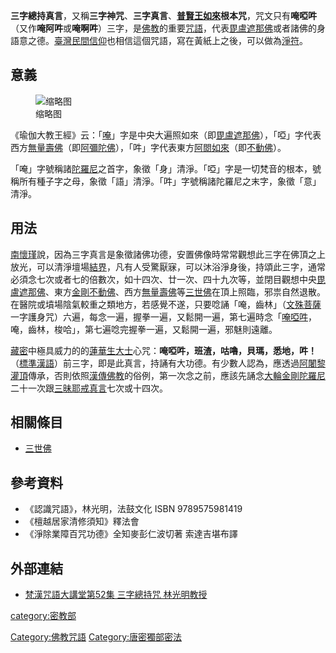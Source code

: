 {{no footnotes|time=2015-08-06T01:26:33+00:00}}
{{漢傳密宗}}
'''三字總持真言'''，又稱'''三字神咒'''、'''三字真言'''、'''[[普賢王如來|普賢王如來]]根本咒'''，咒文只有'''唵啞吽'''（又作'''唵阿吽'''或'''唵啊吽'''）三字，是[[佛教|佛教]]的重要[[咒語|咒語]]，代表[[毘盧遮那佛|毘盧遮那佛]]或者諸佛的身語意之德。[[臺灣民間信仰|臺灣民間信仰]]也相信這個咒語，寫在黃紙上之後，可以做為[[淨符|淨符]]。

==意義==
[[File:OM_AH_HOM.jpg|缩略图]]

《瑜伽大教王經》云：「[[唵|唵]]」字是中央大遍照如來（即[[毘盧遮那佛|毘盧遮那佛]]），「啞」字代表西方[[無量壽佛|無量壽佛]]（即[[阿彌陀佛|阿彌陀佛]]），「吽」字代表東方[[阿閦如來|阿閦如來]]（即[[不動佛|不動佛]]）。

「唵」字號稱諸[[陀羅尼|陀羅尼]]之首字，象徵「身」清淨。「啞」字是一切梵音的根本，號稱所有種子字之母，象徵「語」清淨。「吽」字號稱諸陀羅尼之末字，象徵「意」清淨。

==用法==
[[南懷瑾|南懷瑾]]說，因為三字真言是象徵諸佛功德，安置佛像時常常觀想此三字在佛頂之上放光，可以清淨壇場[[結界|結界]]，凡有人受驚厭寐，可以沐浴淨身後，持頌此三字，通常必須念七次或者七的倍數次，如十四次、廿一次、四十九次等，並閉目觀想中央[[毘盧遮那佛|毘盧遮那佛]]、東方[[金剛不動佛|金剛不動佛]]、西方[[無量壽佛|無量壽佛]]等[[三世佛|三世佛]]在頂上照臨，邪祟自然退散。在醫院或墳場陰氣較重之類地方，若感覺不遂，只要唸誦「唵，齒林」（[[文殊菩薩|文殊菩薩]]一字護身咒）六遍，每念一遍，握拳一遍，又鬆開一遍，第七遍時念「[[唵啞吽|唵啞吽]]，唵，齒林，梭哈」，第七遍唸完握拳一遍，又鬆開一遍，邪魅則遠離。

[[藏密|藏密]]中極具威力的的[[蓮華生大士|蓮華生大士]]心咒：'''唵啞吽，班渣，咕嚕，貝瑪，悉地，吽！'''（[[標準漢語|標準漢語]]）前三字，即是此真言，持誦有大功德。有少數人認為，應透過[[阿闍黎|阿闍黎]][[灌頂|灌頂]]傳承，否則依照[[漢傳佛教|漢傳佛教]]的俗例，第一次念之前，應該先誦念[[大輪金剛陀羅尼|大輪金剛陀羅尼]]二十一次跟[[三昧耶戒真言|三昧耶戒真言]]七次或十四次。

==相關條目==
*[[三世佛|三世佛]]

==參考資料==
*《認識咒語》，林光明，法鼓文化 ISBN 9789575981419
*《檀越居家清修須知》釋法會
*《淨除業障百咒功德》全知麥彭仁波切著  索達吉堪布譯

==外部連結==
*[https://www.youtube.com/watch?v=oKp-GZiLN10 梵漢咒語大講堂第52集 三字總持咒 林光明教授]{{Wayback|url=https://www.youtube.com/watch?v=oKp-GZiLN10 |date=20190218203922 }}

{{China-buddhism-book-mijiao}}
[[category:密教部|category:密教部]]
[[Category:佛教咒語|Category:佛教咒語]]
[[Category:唐密獨部密法|Category:唐密獨部密法]]